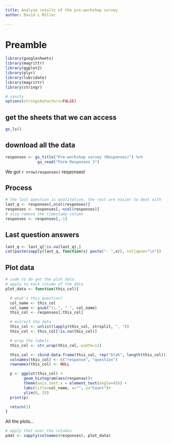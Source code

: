 ```yaml
---
title: Analyse results of the pre-workshop survey
author: David L Miller

---
```



# Preamble

```r
library(googlesheets)
library(magrittr)
library(ggplot2)
library(plyr)
library(lubridate)
library(magrittr)
library(stringr)

# sanity
options(stringsAsFactors=FALSE)
```


## get the sheets that we can access

```r
gs_ls()
```


## download all the data

```r
responses <- gs_title("Pre-workshop survey (Responses)") %>%
              gs_read("Form Responses 1")
```

We got `r nrow(responses)` responses!

## Process

```r
# the last question is qualitative, the rest are easier to deal with
last_q <- responses[,ncol(responses)]
responses <- responses[,-ncol(responses)]
# also remove the timestamp column
responses <- responses[,-1]
```

## Last question answers

```r
last_q <- last_q[!is.na(last_q),]
cat(paste(sapply(last_q, function(x) paste("- ",x)), collapse="\n"))
```

## Plot data

```r
# code to do get the plot data
# apply to each column of the data
plot_data <- function(this_col){

  # what's this question?
  col_name <- this_col
  col_name <- gsub("\\.", " ", col_name)
  this_col <- responses[,this_col]

  # extract the data
  this_col <- unlist(lapply(this_col, strsplit, ", "))
  this_col <- this_col[!is.na(this_col)]

  # wrap the labels
  this_col <- str_wrap(this_col, width=11)

  this_col <- cbind.data.frame(this_col, rep("blah", length(this_col)))
  colnames(this_col) <- c("response", "question")
  rownames(this_col) <- NULL

  p <- ggplot(this_col) +
        geom_histogram(aes(response))+
        theme(axis.text.x = element_text(angle=45)) +
        labs(title=col_name, x="", y="Count")+
        ylim(0, 25)
  print(p)

  return(1)
}
```

All the plots...
```r
# apply that over the columns
pdat <- sapply(colnames(responses), plot_data)
```



